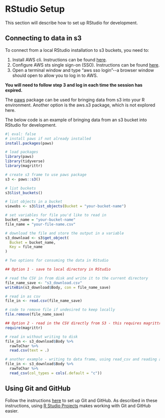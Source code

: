 # RStudio Setup

This section will describe how to set up RStudio for development.

## Connecting to data in s3

To connect from a local RStudio installation to s3 buckets, you need to:

1.  Install AWS cli. Instructions can be found [here](https://docs.aws.amazon.com/cli/latest/userguide/getting-started-install.html).
2.  Configure AWS sts single sign-on (SSO). Instructions can be found [here](https://docs.aws.amazon.com/cli/latest/userguide/sso-configure-profile-token.html#sso-configure-profile-token-auto-sso).
3.  Open a terminal window and type "aws sso login"\--a browser window should open to allow you to log in to AWS.

::: {.callout-note appearance="simple"}
**You will need to follow step 3 and log in each time the session has expired.**
:::

The [paws](https://github.com/paws-r/paws) package can be used for bringing data from s3 into your R environment. Another option is the aws.s3 package, which is not explored here.

The below code is an example of bringing data from an s3 bucket into RStudio for development.

```r
#| eval: false
# install paws if not already installed
install.packages(paws)

# load packages
library(paws)
library(tidyverse)
library(magrittr)

# create s3 frame to use paws package
s3 <- paws::s3()

# list buckets
s3$list_buckets()

# list objects in a bucket
viewobs <- s3$list_objects(Bucket = "your-bucket-name")

# set variables for file you'd like to read in
bucket_name = "your-bucket-name"
file_name = "your-file-name.csv"

# download the file and store the output in a variable
s3_download <- s3$get_object(
  Bucket = bucket_name,
  Key = file_name
)

# Two options for consuming the data in RStudio

## Option 1 - save to local directory in RStudio

# read the CSV in from disk and write it to the current directory
file_name_save <- "s3_download.csv"
writeBin(s3_download$Body, con = file_name_save)

# read in as csv
file_in <- read.csv(file_name_save)

# code to remove file if undesired to keep locally
file.remove(file_name_save)

## Option 2 - read in the CSV directly from S3 - this requires magrittr package
require(magrittr)

# read in without writing to disk
file_in <- s3_download$Body %>%
  rawToChar %>%
  read.csv(text = .)

# another example - writing to data frame, using read_csv and reading all cols as char
file_in <- s3_download$Body %>%
  rawToChar %>%
  read_csv(col_types = cols(.default = "c"))
```

## Using Git and GitHub

Follow the instructions [here](https://sites.northwestern.edu/researchcomputing/resources/using-git-and-github-with-r-rstudio/) to set up Git and GitHub. As described in these instructions, using [R Studio Projects](https://support.posit.co/hc/en-us/articles/200526207-Using-RStudio-Projects) makes working with Git and GitHub easier.
